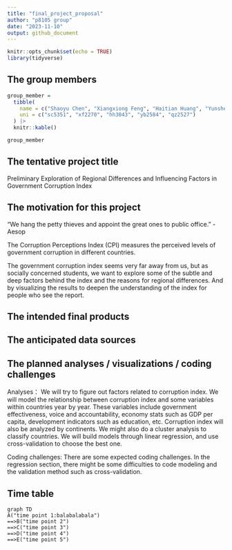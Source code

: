```yaml
---
title: "final_project_proposal"
author: "p8105 group"
date: "2023-11-10"
output: github_document
---
```


```r
knitr::opts_chunk$set(echo = TRUE)
library(tidyverse)
```

## The group members

```r
group_member =
  tibble(
    name = c("Shaoyu Chen", "Xiangxiong Feng", "Haitian Huang", "Yunshen Bai", "Kindle Zhang"),
    uni = c("sc5351", "xf2270", "hh3043", "yb2584", "qz2527")
  ) |>
  knitr::kable()

group_member
```

## The tentative project title

Preliminary Exploration of Regional Differences and Influencing Factors in Government Corruption Index

## The motivation for this project

“We hang the petty thieves and appoint the great ones to public office.” - Aesop

The Corruption Perceptions Index (CPI) measures the perceived levels of government corruption in different countries. 

The government corruption index seems very far away from us, but as socially concerned students, we want to explore some of the subtle and deep factors behind the index and the reasons for regional differences. And by visualizing the results to deepen the understanding of the index for people who see the report.

## The intended final products

## The anticipated data sources

## The planned analyses / visualizations / coding challenges

Analyses：
We will try to figure out factors related to corruption index. We will model the relationship between corruption index and some variables within countries year by year. These variables include government effectiveness, voice and accountability, economy stats such as GDP per capita, development indicators such as education, etc. Corruption index will also be analyzed by continents. We might also do a cluster analysis to classify countries. We will build models through linear regression, and use cross-validation to choose the best one.

Coding challenges:
There are some expected coding challenges. In the regression section, there might be some difficulties to code modeling and the validation method such as cross-validation. 

## Time table

```mermaid
graph TD
A("time point 1:balabalabala")
==>B("time point 2")
==>C("time point 3")
==>D("time point 4")
==>E("time point 5")
```